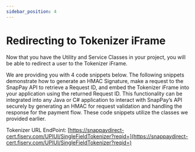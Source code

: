 ```yaml
---
sidebar_position: 4
---
```


# Redirecting to Tokenizer iFrame

Now that you have the Utility and Service Classes in your project, you will be able to redirect a user to the
Tokenizer iFrame.

We are providing you with 4 code snippets below. The following snippets demonstrate how to generate
an HMAC Signature, make a request to the SnapPay API to retrieve a Request ID, and embed the
Tokenizer iFrame into your application using the returned Request ID. This functionality can be integrated
into any Java or C# application to interact with SnapPay’s API securely by generating an HMAC for
request validation and handling the response for the payment flow. These code snippets utilize the
classes we provided earlier.

Tokenizer URL EndPoint: [https://snappaydirect-cert.fiserv.com/UPIUI/SingleFieldTokenizer?reqid=](https://snappaydirect-cert.fiserv.com/UPIUI/SingleFieldTokenizer?reqid=)